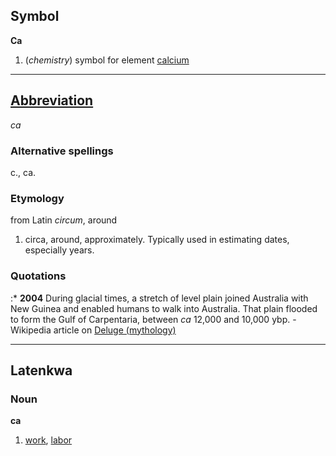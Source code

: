 ==Symbol==
'''Ca'''

# (''chemistry'') symbol for element [[calcium]]

----

==[[Wiktionary:List of acronyms and abbreviations|Abbreviation]]==
''ca''

===Alternative spellings===
c., ca.

===Etymology===
from Latin ''circum'', around
# circa, around, approximately. Typically used in estimating dates, especially years.

===Quotations===
:* '''2004''' During glacial times, a stretch of level plain joined Australia with New Guinea and enabled humans to walk into Australia. That plain flooded to form the Gulf of Carpentaria, between ''ca'' 12,000 and 10,000 ybp. - Wikipedia article on [[wikipedia:Deluge_(mythology)|Deluge (mythology)]]
----
==Latenkwa==
===Noun===
'''ca'''

#[[work]], [[labor]]